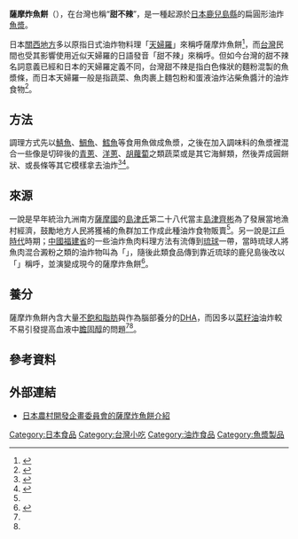 {{noteTA
|G1 = Food
}}
{{Infobox prepared food
| name             = 薩摩炸魚餅
| image            = [[File:Satsuma_age_Kagoshima.JPG|200px]]
| caption          = 一份圓餅形狀的薩摩炸魚餅
| country          = {{JPN}}
| region          = [[鹿兒島縣|鹿兒島]]
| type             = 油炸食品
| main_ingredient  = [[魚漿|魚漿]]、蔬菜碎塊
}}
{{Not|天婦羅}}
'''薩摩炸魚餅'''（{{jpn|j=薩摩揚げ|hg=さつまあげ|rm=satsuma age}}），在台灣也稱“'''甜不辣'''”，是一種起源於[[日本|日本]][[鹿兒島縣|鹿兒島縣]]的扁圓形油炸[[魚漿|魚漿]]。

日本[[近畿地方|關西地方]]多以原指日式油炸物料理「[[天婦羅|天婦羅]]」來稱呼薩摩炸魚餅<ref>{{Cite book |author=吉川誠次、大堀恭良 |year=2002年 |script-title=ja:日本・食の歴史地図 |publisher=生活人新書 |isbn=4-14-088016-3 |pages=81、88頁}}</ref>，而[[台灣|台灣]]民間也受其影響使用近似天婦羅的日語發音「甜不辣」來稱呼。但如今台灣的甜不辣名詞意義已經和日本的天婦羅定義不同，台灣甜不辣是指白色條狀的麵粉混製的魚漿條，而日本天婦羅一般是指蔬菜、魚肉裹上麵包粉和蛋液油炸沾柴魚醬汁的油炸食物<ref>{{Cite web |url=http://worldfoods.tabi-navis.com/asia/taiwan/tianbula.html |script-title=ja:甜不辣（天婦羅）／黒輪 tián bú là [台湾風薩摩揚げ |work={{lang|ja|世界の食べ物}} |accessdate=2015年6月12日 }}</ref>。

== 方法 ==
調理方式先以[[鯖科|鯖魚]]、[[鯛科|鯛魚]]、[[鱈科|鱈魚]]等食用魚做成魚漿，之後在加入調味料的魚漿裡混合一些像是切碎後的[[青蔥|青蔥]]、[[洋蔥|洋蔥]]、[[胡蘿蔔|胡蘿蔔]]之類蔬菜或是其它海鮮類，然後弄成圓餅狀、或長條等其它模樣拿去油炸<ref name="kagoshimakenjinkai">{{Cite web |url=http://www.kagoshimakenjinkai.ne.jp/satsumaage.html |script-title=ja:もっと鹿児島が知りたい［3］さつま揚げの話 |work={{lang|ja|関東鹿児島県人会連合会}} |accessdate=2015年6月12日 }}</ref><ref name="living-eye">{{Cite web |url=http://www.living-eye.com/contents_culture.php?maingenreid=10000067&subgenreid=10000151&contentsid=10002387 |script-title=ja:つけあげ（薩摩揚げ、さつまあげ） |work=Living Eye |accessdate=2015年6月12日 }}</ref>。

== 來源 ==
一說是早年統治九洲南方[[薩摩國|薩摩國]]的[[島津氏|島津氏]]第二十八代當主[[島津齊彬|島津齊彬]]為了發展當地漁村經濟，鼓勵地方人民將獲補的魚群加工作成此種油炸食物販賣<ref name="living-eye"/>。另一說是[[江戶時代|江戶時代]]時期；[[中國|中國]][[福建省|福建省]]的一些油炸魚肉料理方法有流傳到[[琉球|琉球]]一帶，當時琉球人將魚肉混合澱粉之類的油炸物叫為「{{lang|ja|チキアギ}}」，隨後此類食品傳到靠近琉球的鹿兒島後改以「{{lang|ja|つけ揚げ}}」稱呼，並演變成現今的薩摩炸魚餅<ref name="nmnweb">{{Cite web |url=http://www.nmnweb.net/shokuzai/satsuma.html |script-title=ja:薩摩揚げとは |work=Natural Medicine Network |accessdate=2015年6月12日 }}</ref>。

== 養分 ==
薩摩炸魚餅內含大量[[不飽和脂肪|不飽和脂肪]]與作為腦部養分的[[二十二碳六烯酸|DHA]]，而因多以[[菜籽油|菜籽油]]油炸較不易引發提高血液中[[膽固醇|膽固醇]]的問題<ref name="living-eye"/><ref name="nmnweb"/>。

== 參考資料 ==
{{reflist}}

== 外部連結 ==
{{Commonscat|Satsuma age|薩摩炸魚餅}}
*[https://web.archive.org/web/20160304102155/http://www.rdpc.or.jp/kyoudoryouri100/vjy/jts/menu/119/ch_hantai/ 日本農村開發企畫委員會的薩摩炸魚餅介紹]

{{DEFAULTSORT:さつまあげ}}
[[Category:日本食品|Category:日本食品]]
[[Category:台灣小吃|Category:台灣小吃]]
[[Category:油炸食品|Category:油炸食品]]
[[Category:魚漿製品|Category:魚漿製品]]